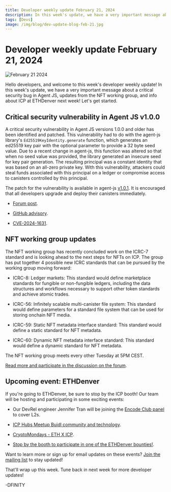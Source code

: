 ```yaml
---
title: Developer weekly update February 21, 2024
description: In this week's update, we have a very important message about a critical security bug in Agent JS, updates from the NFT working group, and info about ICP at ETHDenver next week!
tags: [Devs]
image: /img/blog/dev-update-blog-feb-21.jpg
---
```


# Developer weekly update February 21, 2024

![February 21 2024](../../static/img/blog/dev-update-blog-feb-21.jpg)

Hello developers, and welcome to this week's developer weekly update! In this week's update, we have a very important message about a critical security bug in Agent JS, updates from the NFT working group, and info about ICP at ETHDenver next week! Let's get started.

## Critical security vulnerability in Agent JS v1.0.0

A critical security vulnerability in Agent JS versions 1.0.0 and older has been identified and patched. This vulnerability had to do with the agent-js library's `Ed25519KeyIdentity.generate` function, which generates an ed25519 key pair with the optional parameter to provide a 32 byte seed value. Due to a recent change in agent-js, this function was altered so that when no seed value was provided, the library generated an insecure seed for key pair generation. The resulting principal was a constant identity that was based on an all-zero private key. With this vulnerability, attackers could steal funds associated with this principal on a ledger or compromise access to canisters controlled by this principal.

The patch for the vulnerability is available in agent-js [v1.0.1](https://github.com/dfinity/agent-js/releases/tag/v1.0.1). It is encouraged that all developers upgrade and deploy their canisters immediately.

- [Forum post](https://forum.dfinity.org/t/agent-js-insecure-key-generation-in-ed25519keyidentity-generate/27732).

- [GitHub advisory](https://github.com/advisories/GHSA-c9vv-fhgv-cjc3).

- [CVE-2024-1631](https://nvd.nist.gov/vuln/detail/CVE-2024-1631).

## NFT working group updates

The NFT working group has recently concluded work on the ICRC-7 standard and is looking ahead to the next steps for NFTs on ICP. The group has put together 4 possible new ICRC standards that can be pursued by the working group moving forward:

- ICRC-8: Ledger markets: This standard would define marketplace standards for fungible or non-fungible ledgers, including the data structures and workflows necessary to support other token standards and achieve atomic trades.

- ICRC-56: Infinitely scalable multi-canister file system: This standard would define parameters for a standard file system that can be used for storing onchain NFT media.

- ICRC-59: Static NFT metadata interface standard: This standard would define a static standard for NFT metadata.

- ICRC-60: Dynamic NFT metadata interface standard: This standard would define a dynamic standard for NFT metadata.

The NFT working group meets every other Tuesday at 5PM CEST.

[Read more and participate in the discussion on the forum](https://forum.dfinity.org/t/nft-working-group-next-steps-icrc-8-icrc-56-icrc-59-icrc-60/27698).

## Upcoming event: ETHDenver

If you're going to ETHDenver, be sure to stop by the ICP booth! Our team will be hosting and participating in some exciting events:

- Our DevRel engineer Jennifer Tran will be joining the [Encode Club panel](https://www.encode.club/denver2024) to cover L2s.

- [ICP Hubs Meetup Buidl community and technology](https://lu.ma/icp-denver).

- [CryptoMondays - ETH X ICP](https://www.meetup.com/cryptomondays-denver/events/298354132/?utm_medium=referral&utm_campaign=share-btn_savedevents_share_modal&utm_source=link).

- [Stop by the booth to participate in one of the ETHDenver bounties!](https://www.ethdenver.com/buidlathon).

Want to learn more or sign up for email updates on these events? [Join the mailing list](https://mailchi.mp/internetcomputer/ethdenver2024) to stay updated!

That'll wrap up this week. Tune back in next week for more developer updates!

-DFINITY



